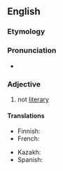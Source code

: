 ==English==

===Etymology===
{{prefix|en|non|literary}}

===Pronunciation===
* {{IPA|en|/nɒnˈlɪtəɹəɹi/|/nɒnˈlɪtəˌɹɛɹi/}}

===Adjective===
{{en-adj|-}}

# not [[literary]]

====Translations====
{{trans-top|not literary}}
* Finnish: {{t|fi|[[ei]] [[kirjallinen]]}}
* French: {{t-needed|fr}}
{{trans-mid}}
* Kazakh: {{t|kk|бейәдеби}}
* Spanish: {{t-needed|es}}
{{trans-bottom}}
